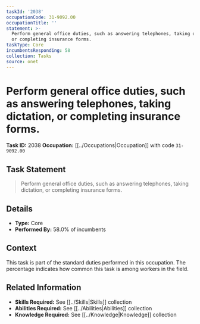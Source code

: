 ```yaml
---
taskId: '2038'
occupationCode: 31-9092.00
occupationTitle: ''
statement: >-
  Perform general office duties, such as answering telephones, taking dictation,
  or completing insurance forms.
taskType: Core
incumbentsResponding: 58
collection: Tasks
source: onet
---
```

# Perform general office duties, such as answering telephones, taking dictation, or completing insurance forms.

**Task ID:** 2038
**Occupation:** [[../Occupations|Occupation]] with code `31-9092.00`

## Task Statement

> Perform general office duties, such as answering telephones, taking dictation, or completing insurance forms.

## Details

- **Type:** Core
- **Performed By:** 58.0% of incumbents

## Context

This task is part of the standard duties performed in this occupation. The percentage indicates how common this task is among workers in the field.

## Related Information

- **Skills Required:** See [[../Skills|Skills]] collection
- **Abilities Required:** See [[../Abilities|Abilities]] collection
- **Knowledge Required:** See [[../Knowledge|Knowledge]] collection
